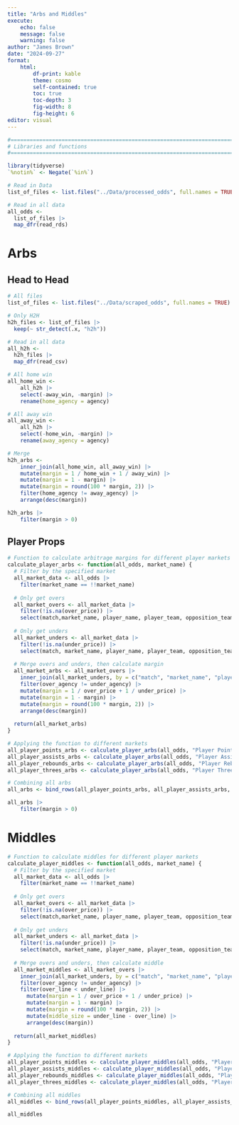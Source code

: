 ```yaml
---
title: "Arbs and Middles"
execute:
    echo: false
    message: false
    warning: false
author: "James Brown"
date: "2024-09-27"
format:
    html:
        df-print: kable
        theme: cosmo
        self-contained: true
        toc: true
        toc-depth: 3
        fig-width: 8
        fig-height: 6
editor: visual
---
```


```r
#===============================================================================
# Libraries and functions
#===============================================================================

library(tidyverse)
`%notin%` <- Negate(`%in%`)

# Read in Data
list_of_files <- list.files("../Data/processed_odds", full.names = TRUE)

# Read in all data
all_odds <- 
  list_of_files |> 
  map_dfr(read_rds)
```

# Arbs

## Head to Head

```r
# All files
list_of_files <- list.files("../Data/scraped_odds", full.names = TRUE)

# Only H2H
h2h_files <- list_of_files |> 
  keep(~ str_detect(.x, "h2h"))

# Read in all data
all_h2h <- 
  h2h_files |> 
  map_dfr(read_csv)

# All home win
all_home_win <-
    all_h2h |> 
    select(-away_win, -margin) |> 
    rename(home_agency = agency)

# All away win
all_away_win <-
    all_h2h |> 
    select(-home_win, -margin) |> 
    rename(away_agency = agency)

# Merge
h2h_arbs <-
    inner_join(all_home_win, all_away_win) |> 
    mutate(margin = 1 / home_win + 1 / away_win) |>
    mutate(margin = 1 - margin) |>
    mutate(margin = round(100 * margin, 2)) |>
    filter(home_agency != away_agency) |>
    arrange(desc(margin))

h2h_arbs |> 
    filter(margin > 0)
```

## Player Props

```r
# Function to calculate arbitrage margins for different player markets
calculate_player_arbs <- function(all_odds, market_name) {
  # Filter by the specified market
  all_market_data <- all_odds |> 
    filter(market_name == !!market_name)
  
  # Only get overs
  all_market_overs <- all_market_data |> 
    filter(!is.na(over_price)) |> 
    select(match,market_name, player_name, player_team, opposition_team, line, over_price, over_agency = agency)
  
  # Only get unders
  all_market_unders <- all_market_data |> 
    filter(!is.na(under_price)) |> 
    select(match, market_name, player_name, player_team, opposition_team, line, under_price, under_agency = agency)
  
  # Merge overs and unders, then calculate margin
  all_market_arbs <- all_market_overs |>
    inner_join(all_market_unders, by = c("match", "market_name", "player_name", "player_team", "opposition_team", "line")) |> 
    filter(over_agency != under_agency) |> 
    mutate(margin = 1 / over_price + 1 / under_price) |> 
    mutate(margin = 1 - margin) |> 
    mutate(margin = round(100 * margin, 2)) |> 
    arrange(desc(margin))
  
  return(all_market_arbs)
}

# Applying the function to different markets
all_player_points_arbs <- calculate_player_arbs(all_odds, "Player Points")
all_player_assists_arbs <- calculate_player_arbs(all_odds, "Player Assists")
all_player_rebounds_arbs <- calculate_player_arbs(all_odds, "Player Rebounds")
all_player_threes_arbs <- calculate_player_arbs(all_odds, "Player Threes")

# Combining all arbs
all_arbs <- bind_rows(all_player_points_arbs, all_player_assists_arbs, all_player_rebounds_arbs, all_player_threes_arbs)

all_arbs |> 
    filter(margin > 0)
```

# Middles

```r
# Function to calculate middles for different player markets
calculate_player_middles <- function(all_odds, market_name) {
  # Filter by the specified market
  all_market_data <- all_odds |> 
    filter(market_name == !!market_name)
  
  # Only get overs
  all_market_overs <- all_market_data |> 
    filter(!is.na(over_price)) |> 
    select(match,market_name, player_name, player_team, opposition_team, over_line = line, over_price, over_agency = agency)
  
  # Only get unders
  all_market_unders <- all_market_data |> 
    filter(!is.na(under_price)) |> 
    select(match, market_name, player_name, player_team, opposition_team, under_line = line, under_price, under_agency = agency)
  
  # Merge overs and unders, then calculate middle
  all_market_middles <- all_market_overs |>
    inner_join(all_market_unders, by = c("match", "market_name", "player_name", "player_team", "opposition_team")) |> 
    filter(over_agency != under_agency) |> 
    filter(over_line < under_line) |> 
      mutate(margin = 1 / over_price + 1 / under_price) |>
      mutate(margin = 1 - margin) |>
      mutate(margin = round(100 * margin, 2)) |>
      mutate(middle_size = under_line - over_line) |>
      arrange(desc(margin))
  
  return(all_market_middles)
}

# Applying the function to different markets
all_player_points_middles <- calculate_player_middles(all_odds, "Player Points")
all_player_assists_middles <- calculate_player_middles(all_odds, "Player Assists")
all_player_rebounds_middles <- calculate_player_middles(all_odds, "Player Rebounds")
all_player_threes_middles <- calculate_player_middles(all_odds, "Player Threes")

# Combining all middles
all_middles <- bind_rows(all_player_points_middles, all_player_assists_middles, all_player_rebounds_middles, all_player_threes_middles)

all_middles
```
